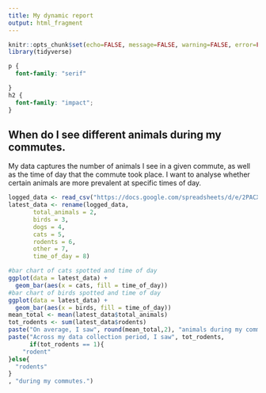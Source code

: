 ---
title: My dynamic report
output: html_fragment
---

```{r setup, include=FALSE}
knitr::opts_chunk$set(echo=FALSE, message=FALSE, warning=FALSE, error=FALSE)
library(tidyverse)
```

```{css}
p {
  font-family: "serif"

}
h2 {
  font-family: "impact";
}

```

## When do I see different animals during my commutes.
My data captures the number of animals I see in a given commute, as well as the time of day that the commute took place. I want to analyse whether certain animals are more prevalent at specific times of day. 

```{r}
logged_data <- read_csv("https://docs.google.com/spreadsheets/d/e/2PACX-1vRInso6d7HiDopyL5_M_7liO5rjhMrZlL7tRn56HpdUJS86uiFCI3ulIMAnnBwwzijRSpdps2uE5ina/pub?output=csv")
latest_data <- rename(logged_data,
       total_animals = 2,
       birds = 3,
       dogs = 4,
       cats = 5,
       rodents = 6,
       other = 7,
       time_of_day = 8)

#bar chart of cats spotted and time of day
ggplot(data = latest_data) +
  geom_bar(aes(x = cats, fill = time_of_day))
#bar chart of birds spotted and time of day
ggplot(data = latest_data) +
  geom_bar(aes(x = birds, fill = time_of_day))
mean_total <- mean(latest_data$total_animals)
tot_rodents <- sum(latest_data$rodents)
paste("On average, I saw", round(mean_total,2), "animals during my commutes.")
paste("Across my data collection period, I saw", tot_rodents, 
      if(tot_rodents == 1){
    "rodent"
}else{
  "rodents"
}
, "during my commutes.")
```

